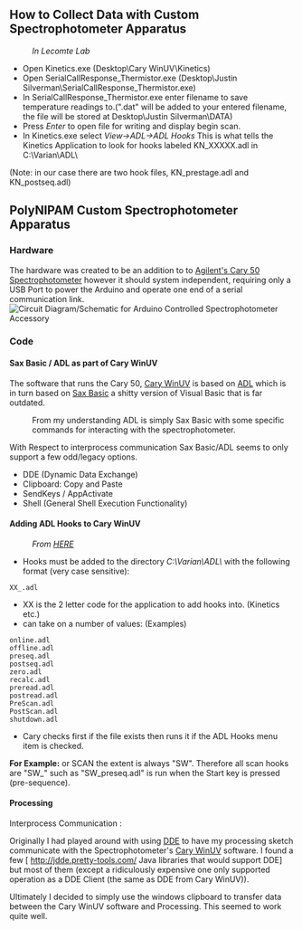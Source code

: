==How to Collect Data with Custom Spectrophotometer Apparatus==
:''In Lecomte Lab''
*Open Kinetics.exe (Desktop\Cary WinUV\Kinetics)
*Open SerialCallResponse_Thermistor.exe (Desktop\Justin Silverman\SerialCallResponse_Thermistor.exe)
*In SerialCallResponse_Thermistor.exe enter filename to save temperature readings to.(".dat" will be added to your entered filename, the file will be stored at Desktop\Justin Silverman\DATA)
*Press ''Enter'' to open file for writing and display begin scan. 
*In Kinetics.exe select ''View<math>\rightarrow</math>ADL<math>\rightarrow</math>ADL Hooks'' This is what tells the Kinetics Application to look for hooks labeled KN_XXXXX.adl in C:\Varian\ADL\
(Note: in our case there are two hook files, KN_prestage.adl and KN_postseq.adl)

==PolyNIPAM Custom Spectrophotometer Apparatus==
===Hardware===
The hardware was created to be an addition to to [http://www.chem.agilent.com/en-US/Products/instruments/molecularspectroscopy/uv-vis/systems/cary50/pages/default.aspx Agilent's Cary 50 Spectrophotometer] however it should system independent, requiring only a USB Port to power the Arduino and operate one end of a serial communication link.
[[Image:PolyNIPAM-Circuit_schem.png|thumb|Circuit Diagram/Schematic for Arduino Controlled Spectrophotometer Accessory]]
===Code===
====Sax Basic / ADL as part of Cary WinUV====
The software that runs the Cary 50, [http://www.chem.agilent.com/en-us/Products/software/spectroscopy/uv-vis/carywinuv/pages/default.aspx Cary WinUV] is based on [http://www.chemistry.nmsu.edu/studntres/chem435/Manuals/Cary_100/Cary_100_ADL/source/index.htm ADL] which is in turn based on  [http://ftgsoftware.com/manuals/basic32.pdf Sax Basic] a shitty version of Visual Basic that is far outdated. 
:From my understanding ADL is simply Sax Basic with some specific commands for interacting with the spectrophotometer.

With Respect to interprocess communication Sax Basic/ADL seems to only support a few odd/legacy options. 
*DDE (Dynamic Data Exchange)
*Clipboard: Copy and Paste
*SendKeys / AppActivate
*Shell (General Shell Execution Functionality)
====Adding ADL Hooks to Cary WinUV====
:''From [http://www.chemistry.nmsu.edu/studntres/chem435/Manuals/Cary_100/Cary_100_ADL/index.html?page=source/adlfunctions.htm HERE]''
*Hooks must be added to the directory ''C:\Varian\ADL\'' with the following format (very case sensitive):
 XX_<time to run>.adl

*XX is the 2 letter code for the application to add hooks into. (Kinetics etc.)
*<time to run> can take on a number of values: (Examples)
<pre>
online.adl
offline.adl
preseq.adl
postseq.adl
zero.adl
recalc.adl
preread.adl
postread.adl
PreScan.adl
PostScan.adl
shutdown.adl
</pre>
*Cary checks first if the file exists then runs it if the ADL Hooks menu item is checked.
'''For Example:'''  or SCAN the extent is always "SW". Therefore all scan hooks are "SW_" such as "SW_preseq.adl" is run when the Start key is pressed (pre-sequence).

====Processing====
;Interprocess Communication :
Originally I had played around with using [http://en.wikipedia.org/wiki/Dynamic_Data_Exchange DDE ] to have my processing sketch communicate with the Spectrophotometer's [http://www.chem.agilent.com/en-us/Products/software/spectroscopy/uv-vis/carywinuv/pages/default.aspx Cary WinUV] software. I found a few [ http://jdde.pretty-tools.com/ Java libraries that would support DDE] but most of them (except a ridiculously expensive one only supported operation as a DDE Client (the same as DDE from Cary WinUV)).

Ultimately I decided to simply use the windows clipboard to transfer data between the Cary WinUV software and Processing. This seemed to work quite well.
